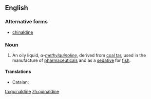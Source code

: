 ==English==
{{wikipedia}}

===Alternative forms===
* [[chinaldine]]

===Noun===
{{en-noun|s|-}}

# {{organic compound}} An oily liquid, ''α-[[methyl]][[quinoline]]'', derived from [[coal tar]], used in the manufacture of [[pharmaceutical]]s and as a [[sedative]] for [[fish]].

====Translations====
{{trans-top|oily liquid}}
* Catalan: {{t-|ca|quinaldina|f}}
{{trans-mid}}
{{trans-bottom}}

[[ta:quinaldine]]
[[zh:quinaldine]]